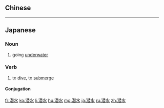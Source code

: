 {{also|潛水}}
==Chinese==
{{zh-see|潛水}}

----

==Japanese==
{{ja-kanjitab|せん|すい|yomi=o}}

===Noun===
{{ja-noun|せんすい|kyu=潛水}}

# going [[underwater]]

===Verb===
{{ja-verb-suru|せんすい|kyu=潛水}}

# to [[dive]], to [[submerge]]

====Conjugation====
{{ja-suru|せんすい}}

[[fr:潜水]]
[[ko:潜水]]
[[li:潜水]]
[[hu:潜水]]
[[mg:潜水]]
[[ja:潜水]]
[[ru:潜水]]
[[zh:潜水]]